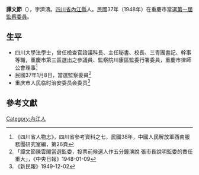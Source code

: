{{Infobox Officeholder
|姓名=譚文節
|圖像=<!-- 檔案不存在 File:譚文節.jpg -->
|圖像大小=200px
|圖像說明=  
|字    =字濟濤
|號    = 
|別名    = 
|出生日期 = 1906年？月？日
|出生地點 = 
|逝世日期 = ？
|逝世地點 = 
|死因    = 
|墓地    = 
|籍貫    = 
|政黨    = 
|parents  = 
|配偶    = 
|伴侶    = 
|relatives  =  
|children  =司徒華<ref>「1942年5月，司徒華出生在重慶舊政府一個官僚家庭里，父親譚文節是四川大學法律系畢業的高材生，就職於國民黨中央政府的監察委員。……譚老先生去世時，民革《團結報》還登文刊發訃告」「人生旅途砥礪 藝術之樹常青—記中國十大民間藝術家、著名漆畫和雅篆與圖騰大師司徒華」</ref>
|著作    = 
|past    = 
}}
'''譚文節'''（{{bd|1906年||？年|}}），字濟濤。[[四川省|四川省]][[內江縣|內江縣]]人。民國37年（1948年）在重慶市當選[[第一屆監察委員|第一屆監察委員]]。
== 生平 ==
* 四川大學法學士，曾任檢查官諮議科長、主任秘書、校長、三青團書記、幹事等職，重慶市第三區選出之參議員、監察院川康區監委行署委員，重慶市律師公會理事<ref>《四川省人物志》，四川省參考資料之七，民國38年，中國人民解放軍西南服務團研究室編，第26頁</ref>
* 民國37年1月8日，當選監察委員<ref>「譚文節陳雲閣當選監委，投票前候選人作五分鐘演說 張市長說明監委的責任重大」，《中央日報》1948-01-09</ref>
* 重庆市人民临时治安委员会委员<ref>《新民報》1949-12-02</ref>
== 參考文獻 ==
{{reflist}}
{{第一屆監察委員}}
[[Category:內江人|Category:內江人]]